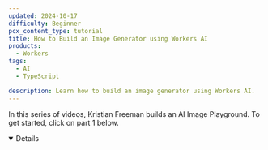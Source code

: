 ```yaml
---
updated: 2024-10-17
difficulty: Beginner
pcx_content_type: tutorial
title: How to Build an Image Generator using Workers AI
products:
  - Workers
tags:
  - AI
  - TypeScript

description: Learn how to build an image generator using Workers AI.
---
```



In this series of videos, Kristian Freeman builds an AI Image Playground. To get started, click on part 1 below.

<Details header="Video Series" open>

<DirectoryListing folder="workers-ai/guides/tutorials/image-generation-playground" />

</Details>
